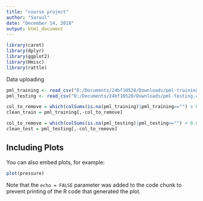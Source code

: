 ---
title: "course project"
author: "Saruul"
date: "December 14, 2018"
output: html_document
---


```{r library uploading}
library(caret)
library(dplyr)
library(ggplot2)
library(Hmisc)
library(rattle)
```

Data uploading

```{r data uploading}

pml_training <- read_csv("D:/Documents/24bf10520/Downloads/pml-training.csv")
pml_testing <- read_csv("D:/Documents/24bf10520/Downloads/pml-testing.csv")


```


```{r train data cleaning}
col_to_remove = which(colSums(is.na(pml_training)|pml_training=="") > 0.8 * dim(pml_training)[1])
clean_train = pml_training[,-col_to_remove]

```

```{r test data cleaning}
col_to_remove = which(colSums(is.na(pml_testing)|pml_testing=="") > 0.8 * dim(pml_testing)[1])
clean_test = pml_testing[,-col_to_remove]

```

## Including Plots

You can also embed plots, for example:

```{r pressure, echo=FALSE}
plot(pressure)
```

Note that the `echo = FALSE` parameter was added to the code chunk to prevent printing of the R code that generated the plot.








